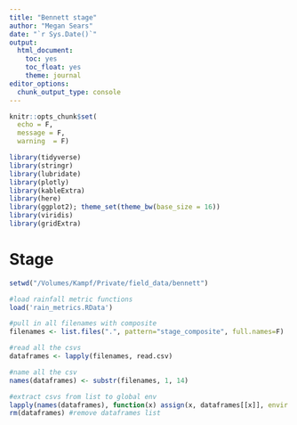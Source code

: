 ```yaml
---
title: "Bennett stage"
author: "Megan Sears"
date: "`r Sys.Date()`"
output:
  html_document:
    toc: yes
    toc_float: yes
    theme: journal
editor_options:
  chunk_output_type: console
---
```


```r
knitr::opts_chunk$set(
  echo = F,
  message = F, 
  warning  = F)

library(tidyverse)
library(stringr)
library(lubridate)
library(plotly)
library(kableExtra)
library(here)
library(ggplot2); theme_set(theme_bw(base_size = 16))
library(viridis)
library(gridExtra)

```

# Stage

```r

setwd("/Volumes/Kampf/Private/field_data/bennett")

#load rainfall metric functions
load('rain_metrics.RData')

#pull in all filenames with composite
filenames <- list.files(".", pattern="stage_composite", full.names=F)

#read all the csvs
dataframes <- lapply(filenames, read.csv)

#name all the csv
names(dataframes) <- substr(filenames, 1, 14)

#extract csvs from list to global env
lapply(names(dataframes), function(x) assign(x, dataframes[[x]], envir = .GlobalEnv))
rm(dataframes) #remove dataframes list

```
